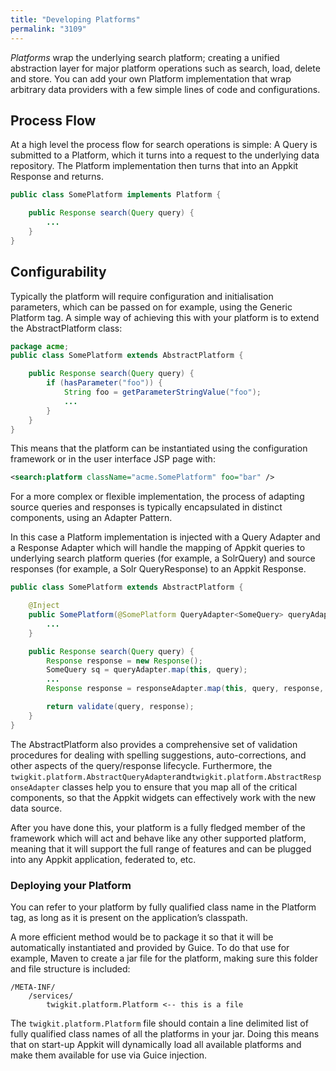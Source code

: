 ```yaml
---
title: "Developing Platforms"
permalink: "3109"
---
```


*Platforms* wrap the underlying search platform; creating a unified abstraction layer for major platform operations such as search, load, delete and store. You can add your own Platform implementation that wrap arbitrary data providers with a few simple lines of code and configurations.

## Process Flow

At a high level the process flow for search operations is simple: A Query is submitted to a Platform, which it turns into a request to the underlying data repository. The Platform implementation then turns that into an Appkit Response and returns.

```java
public class SomePlatform implements Platform {

    public Response search(Query query) {
        ...
    }
}
```

## Configurability

Typically the platform will require configuration and initialisation parameters, which can be passed on for example, using the Generic Platform tag. A simple way of achieving this with your platform is to extend the AbstractPlatform class:

```java
package acme;
public class SomePlatform extends AbstractPlatform {

    public Response search(Query query) {
        if (hasParameter("foo")) {
            String foo = getParameterStringValue("foo");
            ...
        }
    }
}
```

This means that the platform can be instantiated using the configuration framework or in the user interface JSP page with:

```xml
<search:platform className="acme.SomePlatform" foo="bar" />
```

For a more complex or flexible implementation, the process of adapting source queries and responses is typically encapsulated in distinct components, using an Adapter Pattern.

In this case a Platform implementation is injected with a Query Adapter and a Response Adapter which will handle the mapping of Appkit queries to underlying search platform queries (for example, a SolrQuery) and source responses (for example, a Solr QueryResponse) to an Appkit Response.

```java
public class SomePlatform extends AbstractPlatform {

    @Inject
    public SomePlatform(@SomePlatform QueryAdapter<SomeQuery> queryAdapter, @SomePlatform ResponseAdapter<SomeResponse> responseAdapter) {
        ...
    }

    public Response search(Query query) {
        Response response = new Response();
        SomeQuery sq = queryAdapter.map(this, query);
        ...
        Response response = responseAdapter.map(this, query, response, someResponse);

        return validate(query, response);
    }
}
```

The AbstractPlatform also provides a comprehensive set of validation procedures for dealing with spelling suggestions, auto-corrections, and other aspects of the query/response lifecycle. Furthermore, the `twigkit.platform.AbstractQueryAdapter`and`twigkit.platform.AbstractResponseAdapter` classes help you to ensure that you map all of the critical components, so that the Appkit widgets can effectively work with the new data source.

After you have done this, your platform is a fully fledged member of the framework which will act and behave like any other supported platform, meaning that it will support the full range of features and can be plugged into any Appkit application, federated to, etc.

### Deploying your Platform

You can refer to your platform by fully qualified class name in the Platform tag, as long as it is present on the application’s classpath.

A more efficient method would be to package it so that it will be automatically instantiated and provided by Guice. To do that use for example, Maven to create a jar file for the platform, making sure this folder and file structure is included:

```
/META-INF/
    /services/
        twigkit.platform.Platform <-- this is a file
```

The `twigkit.platform.Platform` file should contain a line delimited list of fully qualified class names of all the platforms in your jar. Doing this means that on start-up Appkit will dynamically load all available platforms and make them available for use via Guice injection.